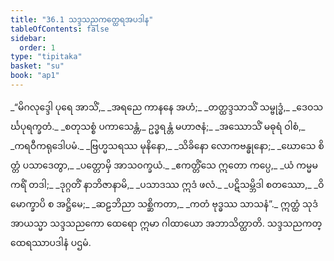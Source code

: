 ```yaml
---
title: "36.1 သဒ္ဒသညကတ္ထေရအပဒါန"
tableOfContents: false
sidebar:
  order: 1
type: "tipitaka"
basket: "su"
book: "ap1"
---
```



<DynamicBreadcrumb />

<Division number="1" book="ap1" e="ch" v="20" p="325">

<Paragraph number="3970" type="verses" book="ap1">
_“မိဂလုဒ္ဒေါ ပုရေ အာသိံ,_  
_အရညေ ကာနနေ အဟံ;_  
_တတ္ထဒ္ဒသာသိံ သမ္ဗုဒ္ဓံ,_  
_ဒေဝသင်္ဃပုရက္ခတံ._  

</Paragraph>

</Division>
<Division number="2" book="ap1" e="ch" v="20" p="325">

<Paragraph number="3971" type="verses" book="ap1">
_စတုသစ္စံ ပကာသေန္တံ,_  
ဥဒ္ဓရန္တံ မဟာဇနံ;_  
_အဿောသိံ မဓုရံ ဝါစံ,_  
_ကရဝီကရုဒေါပမံ._  

</Paragraph>

</Division>
<Division number="3" book="ap1" e="ch" v="20" p="325">

<Paragraph number="3972" type="verses" book="ap1">
_ဗြဟ္မသရဿ မုနိနော,_  
_သိခိနော လောကဗန္ဓုနော;_  
_ဃောသေ စိတ္တံ ပသာဒေတွာ,_  
_ပတ္တောမှိ အာသဝက္ခယံ._  

</Paragraph>

</Division>
<Division number="4" book="ap1" e="ch" v="20" p="325">

<Paragraph number="3973" type="verses" book="ap1">
_ဧကတ္တိံသေ ဣတော ကပ္ပေ,_  
_ယံ ကမ္မမကရိံ တဒါ;_  
_ဒုဂ္ဂတိံ နာဘိဇာနာမိ,_  
_ပသာဒဿ ဣဒံ ဖလံ._  

</Paragraph>

</Division>
<Division number="5" book="ap1" e="ch" v="20" p="325">

<Paragraph number="3974" type="verses" book="ap1">
_ပဋိသမ္ဘိဒါ စတဿော,_  
_ဝိမောက္ခာပိ စ အဋ္ဌိမေ;_  
_ဆဠဘိညာ သစ္ဆိကတာ,_  
_ကတံ ဗုဒ္ဓဿ သာသနံ”._  

</Paragraph>

<Paragraph number="3975" book="ap1">
ဣတ္ထံ သုဒံ အာယသ္မာ သဒ္ဒသညကော ထေရော ဣမာ ဂါထာယော အဘာသိတ္ထာတိ.

</Paragraph>
</Division>

<Paragraph number="3976" type="center" book="ap1">
သဒ္ဒသညကတ္ထေရဿာပဒါနံ ပဌမံ.
</Paragraph>